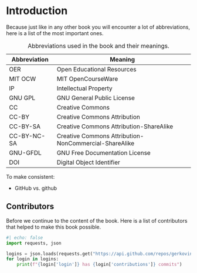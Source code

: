 # Introduction


Because just like in any other book you will encounter a lot of abbreviations, here is a list of the most important ones. 

Abbreviation | Meaning
-----|-----
OER | Open Educational Resources
MIT OCW | MIT OpenCourseWare
IP | Intellectual Property
GNU GPL | GNU General Public License
CC | Creative Commons
CC-BY | Creative Commons Attribution
CC-BY-SA | Creative Commons Attribution-ShareAlike
CC-BY-NC-SA | Creative Commons Attribution-NonCommercial-ShareAlike
GNU-GFDL | GNU Free Documentation License
DOI | Digital Object Identifier

: Abbreviations used in the book and their meanings.

To make consistent:

-  GitHub vs. github




## Contributors {#sec-contributors}

Before we continue to the content of the book. Here is a list of contributors that helped to make this book possible.

```python
#| echo: false
import requests, json

logins = json.loads(requests.get("https://api.github.com/repos/gerkovink/openeducationbook/contributors?per_page=100").text)
for login in logins:
    print(f"{login['login']} has {login['contributions']} commits")
```